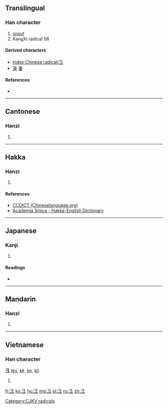 {{also|彑|ヨ}}
==Translingual==
{{stroke order|type=animate}}

===Han character===
{{Han char|rn=58|rad=彐|as=00|sn=3|four=|canj=弓一一 (NMM), 尸一 (SM), X尸一 (XSM)}}

# [[snout]]
# KangXi radical 58

====Derived characters====
* [[Index:Chinese radical/彐]] {{qualifier|generally – some use 彑 form instead}}
* [[录]] [[彚]]

====References====
* {{Han ref|kx=0362.040|dkj=09908|dj=0680.110|hdz=20960.090|uh=5F50|ud=24400}}

----

==Cantonese==

===Hanzi===
{{yue-hanzi|jyut=|y=gai3}}

# {{defn|lang=yue|sort=彐00}}

----

==Hakka==

===Hanzi===
{{hak-hanzi|poj=kì|gd=ki<sup>5</sup>; ki<sup>6</sup> [Hailu]|hpy=}}

# {{defn|lang=hak|sort=彐00}}

====References====
*[http://www.chinalanguage.com/dictionaries/?mode=view&view=chardict&query=%E5%BD%90 CCDICT (Chineselanguage.org)]
*[http://minhakka.ling.sinica.edu.tw/bkg/hakyin/search.php?DETAIL=1&LIMIT=id=13524&dbname=su_tian_1&graph=2 Academia Sinica - Hakka-English Dictionary]

----

==Japanese==

===Kanji===
{{ja-kanji|grade=|rs=彐00}}

# {{defn|lang=ja|sort=彐00}}

====Readings====
* {{ja-readings|on=[[けい]] (kei)|kun=[[けいがしら]] (keigashira)}}

----

==Mandarin==

===Hanzi===
{{cmn-hanzi|pin=[[jì]] ([[ji4]])|wg=chi<sup>4</sup>}}

# {{defn|lang=cmn|sort=彐00}}

----

==Vietnamese==

===Han character===
'''彐''' ([[ký]], [[kệ]], [[kẹ]], [[kí]])

# {{defn|lang=vi}}

[[Category:CJKV radicals]]

[[fr:彐]]
[[ko:彐]]
[[hu:彐]]
[[mg:彐]]
[[pl:彐]]
[[ru:彐]]
[[zh:彐]]